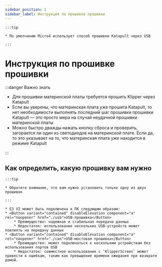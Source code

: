```yaml
---
sidebar_position: 1
sidebar_label: Инструкция по прошивке прошивки
---
```






    :::tip

    * По умолчанию Micro4 использует способ прошивки Katapult через USB

    :::

# Инструкция по прошивке прошивки

:::danger Важно знать
* Для прошивки материнской платы требуется прошить Klipper через Katapult
* Если вы уверены, что материнская плата уже прошита Katapult, то нет необходимости выполнять последний шаг прошивки прошивки Katapult — это просто мера на случай неудачной прошивки материнской платы
* Можно быстро дважды нажать кнопку сброса и проверить, загорается ли один из светодиодов на материнской плате. Если да, то это указывает на то, что материнская плата уже находится в режиме Katapult

:::

## Как определить, какую прошивку вам нужно

    :::tip

    * Обратите внимание, что вам нужно установить только одну из двух прошивок

    :::
    
    * E3 V2 может быть подключена к ПК следующим образом:
    * <Button variant="contained" disableElevation component="a" rel="noopener" href="./usb">USB-прошивка</Button>
        * Преимущество: надежная и стабильная передача данных
        * Недостаток: использование нескольких USB-устройств может повлиять на передачу данных
    * <Button variant="contained" disableElevation component="a" rel="noopener" href="./can">USB-мостовая прошивка</Button>
        * Преимущество: может подключаться к нескольким устройствам без использования портов USB
        * Недостаток: совместное использование с `KlipperScreen` может привести к ошибкам, таким как превышение времени ожидания при возврате домой.

